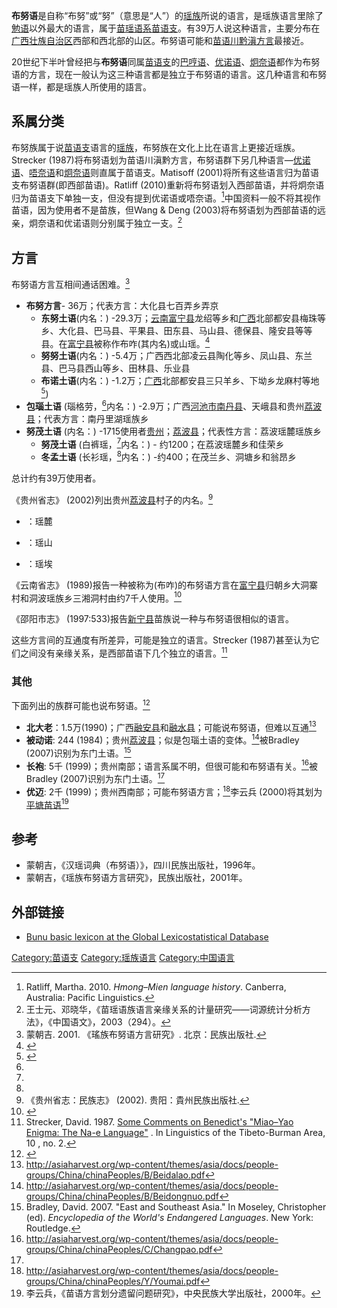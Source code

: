 {{Infobox Language
|name=布努语
|nativename=
|familycolor=苗瑶语系
|states=[[中国|中国]][[广西|广西]]
|region=
|speakers=39万
|fam1=[[苗瑶语系|苗瑶语系]]
|fam2=[[苗语支|苗语支]]
|iso2=无
|iso3=bwx
|glotto=buna1273
|glottorefname=Bu-Nao Bunu
}}
'''布努语'''是自称“布努”或“努”（意思是“人”）的[[瑶族|瑶族]]所说的语言，是瑶族语言里除了[[勉语|勉语]]以外最大的语言，属于[[苗瑶语系|苗瑶语系]][[苗语支|苗语支]]。有39万人说这种语言，主要分布在[[广西壮族自治区|广西壮族自治区]]西部和西北部的山区。布努语可能和[[苗语川黔滇方言|苗语川黔滇方言]]最接近。

20世纪下半叶曾经把与'''布努语'''同属[[苗语支|苗语支]]的[[巴哼语|巴哼语]]、[[优诺语|优诺语]]、[[炯奈语|炯奈语]]都作为布努语的方言，现在一般认为这三种语言都是独立于布努语的语言。这几种语言和布努语一样，都是瑶族人所使用的語言。

==系属分类==
布努族属于说[[苗语支|苗语支]]语言的[[瑶族|瑶族]]，布努族在文化上比在语言上更接近瑶族。Strecker (1987)将布努语划为苗语川滇黔方言，布努语群下另几种语言—[[优诺语|优诺语]]、[[唔奈语|唔奈语]]和[[炯奈语|炯奈语]]则直属于苗语支。Matisoff (2001)将所有这些语言归为苗语支布努语群(即西部苗语)。Ratliff (2010)重新将布努语划入西部苗语，并将炯奈语归为苗语支下单独一支，但没有提到优诺语或唔奈语。<ref name="Ratliff2010">Ratliff, Martha. 2010. ''Hmong–Mien language history''. Canberra, Australia: Pacific Linguistics.</ref>中国资料一般不将其视作苗语，因为使用者不是苗族，但Wang & Deng (2003)将布努语划为西部苗语的远亲，炯奈语和优诺语则分别属于独立一支。<ref>王士元、邓晓华，《苗瑶语族语言亲缘关系的计量研究——词源统计分析方法》，《中国语文》，2003（294）。</ref>

==方言==
布努语方言互相间通话困难。<ref name ="Meng2001">蒙朝吉. 2001. 《瑤族布努语方言研究》. 北京：民族出版社.</ref>

*'''布努方言'''- 36万；代表方言：大化县七百弄乡弄京
**'''东努土语'''(内名：{{IPA|no22, tuŋ11 no22}}) -29.3万；[[云南|云南]][[富宁县|富宁县]]龙绍等乡和[[广西|广西]]北部都安县梅珠等乡、大化县、巴马县、平果县、田东县、马山县、德保县、隆安县等等县。在[[富宁县|富宁县]]被称作布咋(其内名)或山瑶。<ref name="Baidu">{{Cite web |url=http://yaozu.baike.com/article-71835.html |title=Archived copy |access-date=2012-11-23 |archive-url=https://web.archive.org/web/20111210075414/http://yaozu.baike.com/article-71835.html |archive-date=2011-12-10 |url-status=dead }}</ref>
**'''努努土语'''(内名：{{IPA|no22 no22, po33 no22}}) -5.4万；广西西北部凌云县陶化等乡、凤山县、东兰县、巴马县西山等乡、田林县、乐业县
**'''布诺土语'''(内名：{{IPA|pu33 no22}}) -1.2万；[[广西|广西]]北部都安县三只羊乡、下坳乡龙麻村等地<ref>{{Cite web |url=http://www.cnki.com.cn/Article/CJFDTotal-SXLW201105020.htm |title=龙麻布努语语音系统 |access-date=2021-06-24 |archive-date=2021-06-24 |archive-url=https://web.archive.org/web/20210624205459/http://www.cnki.com.cn/Article/CJFDTotal-SXLW201105020.htm |dead-url=no }}</ref>)
*'''包瑙土语''' (瑙格劳，<ref name="Baidu"/>内名：{{IPA|pou33 nou22, [tɔ11] m̥ɔu11 tlou11}}) -2.9万；广西[[河池市|河池市]][[南丹县|南丹县]]、天峨县和贵州[[荔波县|荔波县]]；代表方言：南丹里湖瑶族乡
*'''努茂土语''' (内名：{{IPA|nu22 m̥ou11}}) -1715使用者[[贵州|贵州]]；[[荔波县|荔波县]]；代表性方言：荔波瑶麓瑶族乡
**'''努茂土语''' (白裤瑶，<ref name="Baidu"/>内名：{{IPA|nu22 m̥ou11}}) - 约1200；在荔波瑶麓乡和佳荣乡
**'''冬孟土语''' (长衫瑶，<ref name="Baidu"/>内名：{{IPA|toŋ11 nu22, toŋ11 m̥uŋ11}}) -约400；在茂兰乡、洞塘乡和翁昂乡
总计约有39万使用者。

《贵州省志》 (2002)列出贵州[[荔波县|荔波县]]村子的内名。<ref>《贵州省志：民族志》 (2002). 贵阳：貴州民族出版社.</ref>
*{{IPA|nu55 m̥au33}}：瑶麓
*{{IPA|təu55 m̥u55}}：瑶山
*{{IPA|tuŋ33 m̥uŋ33}}：瑶埃

《云南省志》 (1989)报告一种被称为{{IPA|pu55 ʐa11}}(布咋)的布努语方言在[[富宁县|富宁县]]归朝乡大洞寨村和洞波瑶族乡三湘洞村由约7千人使用。<ref>{{Cite web |url=http://www.ynszxc.gov.cn/villagePage/vIndex.aspx?departmentid=46763 |title=存档副本 |access-date=2021-06-24 |archive-date=2017-09-26 |archive-url=https://web.archive.org/web/20170926235828/http://www.ynszxc.gov.cn/villagePage/vIndex.aspx?departmentid=46763 |dead-url=no }}</ref>



《邵阳市志》 (1997:533)报告[[新宁县|新宁县]]苗族说一种与布努语很相似的语言。

这些方言间的互通度有所差异，可能是独立的语言。Strecker (1987)甚至认为它们之间没有亲缘关系，是西部苗语下几个独立的语言。<ref>Strecker, David. 1987. [http://sealang.net/sala/archives/pdf8/strecker1987some.pdf Some Comments on Benedict's "Miao–Yao Enigma: The Na-e Language"] {{Wayback|url=http://sealang.net/sala/archives/pdf8/strecker1987some.pdf |date=20201116082421 }}. In Linguistics of the Tibeto-Burman Area, 10 , no. 2.</ref>{{Rp|22–42}}

===其他===
下面列出的族群可能也说布努语。<ref>{{cite web |url=http://asiaharvest.org/index.php/people-group-profiles/china/ |title=Archived copy |access-date=2013-07-19 |url-status=dead |archive-url=https://web.archive.org/web/20130801062653/http://asiaharvest.org/index.php/people-group-profiles/china/ |archive-date=2013-08-01 }}</ref>
*'''北大老'''：1.5万(1990)；广西[[融安县|融安县]]和[[融水县|融水县]]；可能说布努语，但难以互通<ref>http://asiaharvest.org/wp-content/themes/asia/docs/people-groups/China/chinaPeoples/B/Beidalao.pdf</ref>
*'''被动诺''': 244 (1984)；贵州[[荔波县|荔波县]]；似是包瑙土语的变体。<ref>http://asiaharvest.org/wp-content/themes/asia/docs/people-groups/China/chinaPeoples/B/Beidongnuo.pdf</ref>被Bradley (2007)识别为东门土语。<ref name="Moseley">Bradley, David. 2007. "East and Southeast Asia." In Moseley, Christopher (ed). ''Encyclopedia of the World's Endangered Languages''. New York: Routledge.</ref>
*'''长袍''': 5千 (1999)；贵州南部；语言系属不明，但很可能和布努语有关。<ref>http://asiaharvest.org/wp-content/themes/asia/docs/people-groups/China/chinaPeoples/C/Changpao.pdf</ref>被Bradley (2007)识别为东门土语。<ref name="Moseley"/>
*'''优迈''': 2千 (1999)；贵州西南部；可能布努语方言；<ref>http://asiaharvest.org/wp-content/themes/asia/docs/people-groups/China/chinaPeoples/Y/Youmai.pdf</ref>李云兵 (2000)将其划为[[平塘苗语|平塘苗语]]<ref>李云兵，《苗语方言划分遗留问题研究》，中央民族大学出版社，2000年。</ref>

==参考==
{{Reflist}}
*蒙朝吉，《汉瑶词典（布努语）》，四川民族出版社，1996年。
*蒙朝吉，《瑶族布努语方言研究》，民族出版社，2001年。

==外部链接==
*[http://starling.rinet.ru/cgi-bin/response.cgi?root=new100&morpho=0&basename=new100\hmo\hmo&first=0 Bunu basic lexicon at the Global Lexicostatistical Database] {{Wayback|url=http://starling.rinet.ru/cgi-bin/response.cgi?root=new100&morpho=0&basename=new100%5Chmo%5Chmo&first=0 |date=20171107010248 }}

{{苗瑶语}}
{{中国语言}}

[[Category:苗语支|Category:苗语支]]
[[Category:瑶族语言|Category:瑶族语言]]
[[Category:中国语言|Category:中国语言]]